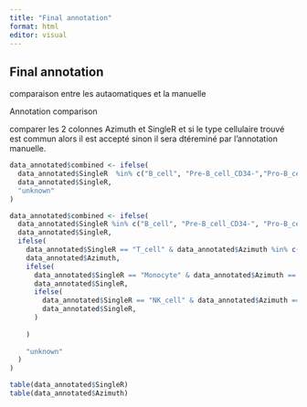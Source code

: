 ```yaml
---
title: "Final annotation"
format: html
editor: visual
---
```


## Final annotation 

comparaison entre les autaomatiques et la manuelle

Annotation comparison

comparer les 2 colonnes Azimuth et SingleR et si le type cellulaire trouvé est commun alors il est accepté sinon il sera dtéreminé par l'annotation manuelle.

```r
data_annotated$combined <- ifelse(
  data_annotated$SingleR  %in% c("B_cell", "Pre-B_cell_CD34-","Pro-B_cell_CD34+") & data_annotated$Azimuth == "B",
  data_annotated$SingleR,
  "unknown"
)
```

```r
data_annotated$combined <- ifelse(
  data_annotated$SingleR %in% c("B_cell", "Pre-B_cell_CD34-", "Pro-B_cell_CD34+") & data_annotated$Azimuth == "B",
  data_annotated$SingleR,
  ifelse(
    data_annotated$SingleR == "T_cell" & data_annotated$Azimuth %in% c("CD4 T", "CD8 T", "other T"),
    data_annotated$Azimuth,
    ifelse(
      data_annotated$SingleR == "Monocyte" & data_annotated$Azimuth == "Mono",
      data_annotated$SingleR,
      ifelse(
        data_annotated$SingleR == "NK_cell" & data_annotated$Azimuth == "NK",
        data_annotated$SingleR,
      )
      
    )
  
    "unknown"
  )
)

```

```r
table(data_annotated$SingleR)
table(data_annotated$Azimuth)
```
